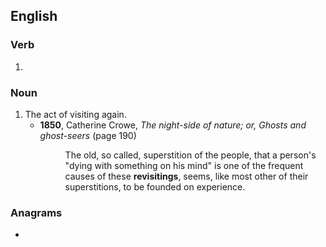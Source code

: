 ==English==

===Verb===
{{head|en|present participle}}

# {{present participle of|revisit|lang=en|nocat=1}}

===Noun===
{{en-noun}}

# The act of visiting again.
#* '''1850''', Catherine Crowe, ''The night-side of nature; or, Ghosts and ghost-seers'' (page 190)
#*: The old, so called, superstition of the people, that a person's "dying with something on his mind" is one of the frequent causes of these '''revisitings''', seems, like most other of their superstitions, to be founded on experience.

===Anagrams===
* {{anagrams|en|Irvingites}}